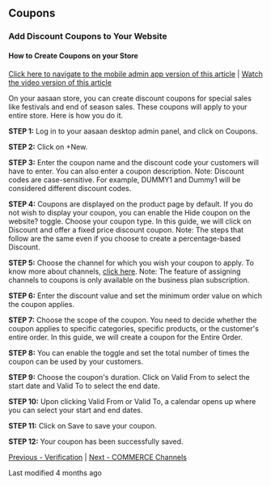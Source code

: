 ## Coupons

### Add Discount Coupons to Your Website
#### How to Create Coupons on your Store

[Click here to navigate to the mobile admin app version of this article](#) | [Watch the video version of this article](#)

On your aasaan store, you can create discount coupons for special sales like festivals and end of season sales. These coupons will apply to your entire store. Here is how you do it.

**STEP 1:**
Log in to your aasaan desktop admin panel, and click on Coupons.

**STEP 2:**
Click on +New.

**STEP 3:**
Enter the coupon name and the discount code your customers will have to enter.
You can also enter a coupon description.
Note: Discount codes are case-sensitive. For example, DUMMY1 and Dummy1 will be considered different discount codes.

**STEP 4:**
Coupons are displayed on the product page by default. If you do not wish to display your coupon, you can enable the Hide coupon on the website? toggle.
Choose your coupon type. In this guide, we will click on Discount and offer a fixed price discount coupon.
Note: The steps that follow are the same even if you choose to create a percentage-based Discount.

**STEP 5:**
Choose the channel for which you wish your coupon to apply. To know more about channels, [click here](#).
Note: The feature of assigning channels to coupons is only available on the business plan subscription.

**STEP 6:**
Enter the discount value and set the minimum order value on which the coupon applies.

**STEP 7:**
Choose the scope of the coupon. You need to decide whether the coupon applies to specific categories, specific products, or the customer's entire order. In this guide, we will create a coupon for the Entire Order.

**STEP 8:**
You can enable the toggle and set the total number of times the coupon can be used by your customers.

**STEP 9:**
Choose the coupon's duration. Click on Valid From to select the start date and Valid To to select the end date.

**STEP 10:**
Upon clicking Valid From or Valid To, a calendar opens up where you can select your start and end dates.

**STEP 11:**
Click on Save to save your coupon.

**STEP 12:**
Your coupon has been successfully saved.

[Previous - Verification](#) | [Next - COMMERCE Channels](#)

Last modified 4 months ago
